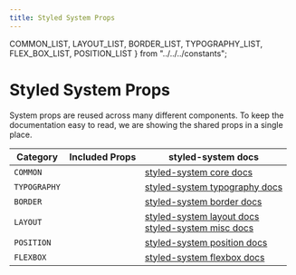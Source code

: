 ```yaml
---
title: Styled System Props
---
```


  COMMON_LIST,
  LAYOUT_LIST,
  BORDER_LIST,
  TYPOGRAPHY_LIST,
  FLEX_BOX_LIST,
  POSITION_LIST
} from "../../../constants";

# Styled System Props

System props are reused across many different components. To keep the documentation easy to read, we are showing the shared props in a single place.

| Category     | Included Props                             | styled-system docs                                                                                                                                                                                            |
| ------------ | ------------------------------------------ | ------------------------------------------------------------------------------------------------------------------------------------------------------------------------------------------------------------- |
| `COMMON`     | <PropsList systemProps={COMMON_LIST}/>     | [styled-system core docs](https://github.com/jxnblk/styled-system/blob/master/docs/table.md#core)                                                                                                             |
| `TYPOGRAPHY` | <PropsList systemProps={TYPOGRAPHY_LIST}/> | [styled-system typography docs](https://github.com/jxnblk/styled-system/blob/master/docs/table.md#typography)                                                                                                 |
| `BORDER`     | <PropsList systemProps={BORDER_LIST}/>     | [styled-system border docs](https://github.com/jxnblk/styled-system/blob/master/docs/table.md#misc)                                                                                                           |
| `LAYOUT`     | <PropsList systemProps={LAYOUT_LIST}/>     | [styled-system layout docs](https://github.com/jxnblk/styled-system/blob/master/docs/table.md#layout) <br/> [styled-system misc docs](https://github.com/jxnblk/styled-system/blob/master/docs/table.md#misc) |
| `POSITION`   | <PropsList systemProps={POSITION_LIST}/>   | [styled-system position docs](https://github.com/jxnblk/styled-system/blob/master/docs/table.md#position)                                                                                                     |
| `FLEXBOX`    | <PropsList systemProps={FLEX_BOX_LIST}/>   | [styled-system flexbox docs](https://github.com/jxnblk/styled-system/blob/master/docs/table.md#flexbox)                                                                                                       |
